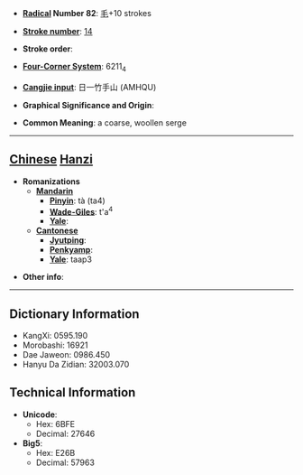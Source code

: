 * '''[[Wiktionary:Chinese radical index| Radical]] Number 82''': [[Wiktionary:Chinese radical index 毛|毛]]+10 strokes

* '''[[Wiktionary:Chinese total strokes index|Stroke number]]''': [[Wiktionary:Chinese total strokes index 14|14]]

* '''Stroke order''': 

* '''[[Wiktionary:Chinese four corner index|Four-Corner System]]''': 6211<sub>4</sub>

* '''[[Wiktionary:Chinese Cangjie index|Cangjie input]]''': 日一竹手山 (AMHQU)

* '''Graphical Significance and Origin''': 

* '''Common Meaning''': a coarse, woollen serge

----

== [[Chinese]] [[Hanzi]] ==

* '''Romanizations'''
** '''[[Mandarin]]'''
*** '''[[Pinyin]]''': tà (ta4)
*** '''[[Wade-Giles]]''': t'a<sup>4</sup>
*** '''[[Yale]]''': 
** '''[[Cantonese]]'''
*** '''[[Jyutping]]''':
*** '''[[Penkyamp]]''': 
*** '''[[Yale]]''': taap3

* '''Other info''': 

----

== Dictionary Information ==

* KangXi: 0595.190
* Morobashi: 16921
* Dae Jaweon: 0986.450
* Hanyu Da Zidian: 32003.070

== Technical Information ==

* '''Unicode''':
** Hex: 6BFE
** Decimal: 27646
* '''Big5''':
** Hex: E26B
** Decimal: 57963